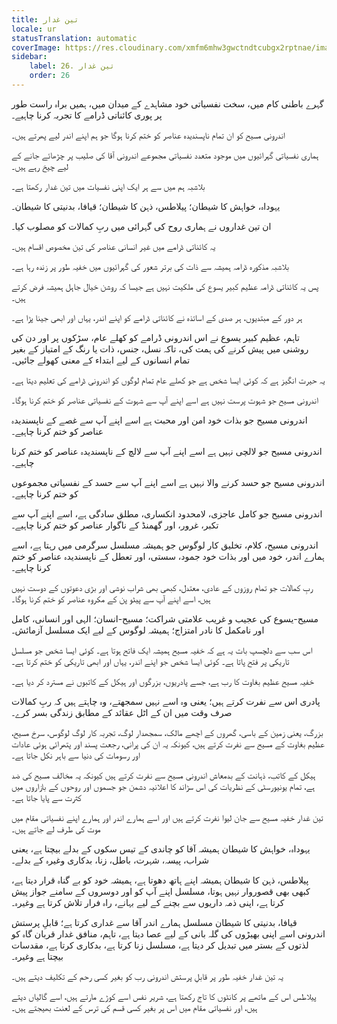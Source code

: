 ```yaml
---
title: تین غدار
locale: ur
statusTranslation: automatic
coverImage: https://res.cloudinary.com/xmfm6mhw3gwctndtcubgx2rptnae/image/upload/v1741354419/small_cover_la_gran_rebelion_28716e29d2.webp
sidebar:
    label: 26. تین غدار
    order: 26
---
```

گہرے باطنی کام میں، سخت نفسیاتی خود مشاہدے کے میدان میں، ہمیں براہ راست طور پر پوری کائناتی ڈرامے کا تجربہ کرنا چاہیے۔

اندرونی مسیح کو ان تمام ناپسندیدہ عناصر کو ختم کرنا ہوگا جو ہم اپنے اندر لیے پھرتے ہیں۔

ہماری نفسیاتی گہرائیوں میں موجود متعدد نفسیاتی مجموعے اندرونی آقا کی صلیب پر چڑھائے جانے کے لیے چیخ رہے ہیں۔

بلاشبہ ہم میں سے ہر ایک اپنی نفسیات میں تین غدار رکھتا ہے۔

یہوداہ، خواہش کا شیطان؛ پیلاطس، ذہن کا شیطان؛ قیافا، بدنیتی کا شیطان۔

ان تین غداروں نے ہماری روح کی گہرائی میں ربِ کمالات کو مصلوب کیا۔

یہ کائناتی ڈرامے میں غیر انسانی عناصر کی تین مخصوص اقسام ہیں۔

بلاشبہ مذکورہ ڈرامہ ہمیشہ سے ذات کی برتر شعور کی گہرائیوں میں خفیہ طور پر زندہ رہا ہے۔

پس یہ کائناتی ڈرامہ عظیم کبیر یسوع کی ملکیت نہیں ہے جیسا کہ روشن خیال جاہل ہمیشہ فرض کرتے ہیں۔

ہر دور کے مبتدیوں، ہر صدی کے اساتذہ نے کائناتی ڈرامے کو اپنے اندر، یہاں اور ابھی جینا پڑا ہے۔

تاہم، عظیم کبیر یسوع نے اس اندرونی ڈرامے کو کھلے عام، سڑکوں پر اور دن کی روشنی میں پیش کرنے کی ہمت کی، تاکہ نسل، جنس، ذات یا رنگ کے امتیاز کے بغیر تمام انسانوں کے لیے ابتداء کے معنی کھولے جائیں۔

یہ حیرت انگیز ہے کہ کوئی ایسا شخص ہے جو کھلے عام تمام لوگوں کو اندرونی ڈرامے کی تعلیم دیتا ہے۔

اندرونی مسیح جو شہوت پرست نہیں ہے اسے اپنے آپ سے شہوت کے نفسیاتی عناصر کو ختم کرنا ہوگا۔

اندرونی مسیح جو بذات خود امن اور محبت ہے اسے اپنے آپ سے غصے کے ناپسندیدہ عناصر کو ختم کرنا چاہیے۔

اندرونی مسیح جو لالچی نہیں ہے اسے اپنے آپ سے لالچ کے ناپسندیدہ عناصر کو ختم کرنا چاہیے۔

اندرونی مسیح جو حسد کرنے والا نہیں ہے اسے اپنے آپ سے حسد کے نفسیاتی مجموعوں کو ختم کرنا چاہیے۔

اندرونی مسیح جو کامل عاجزی، لامحدود انکساری، مطلق سادگی ہے، اسے اپنے آپ سے تکبر، غرور، اور گھمنڈ کے ناگوار عناصر کو ختم کرنا چاہیے۔

اندرونی مسیح، کلام، تخلیق کار لوگوس جو ہمیشہ مسلسل سرگرمی میں رہتا ہے، اسے ہمارے اندر، خود میں اور بذات خود جمود، سستی، اور تعطل کے ناپسندیدہ عناصر کو ختم کرنا چاہیے۔

ربِ کمالات جو تمام روزوں کے عادی، معتدل، کبھی بھی شراب نوشی اور بڑی دعوتوں کے دوست نہیں ہیں، اسے اپنے آپ سے پیٹو پن کے مکروہ عناصر کو ختم کرنا ہوگا۔

مسیح-یسوع کی عجیب و غریب علامتی شراکت؛ مسیح-انسان؛ الہی اور انسانی، کامل اور نامکمل کا نادر امتزاج؛ ہمیشہ لوگوس کے لیے ایک مسلسل آزمائش۔

اس سب سے دلچسپ بات یہ ہے کہ خفیہ مسیح ہمیشہ ایک فاتح ہوتا ہے۔ کوئی ایسا شخص جو مسلسل تاریکی پر فتح پاتا ہے۔ کوئی ایسا شخص جو اپنے اندر، یہاں اور ابھی تاریکی کو ختم کرتا ہے۔

خفیہ مسیح عظیم بغاوت کا رب ہے، جسے پادریوں، بزرگوں اور ہیکل کے کاتبوں نے مسترد کر دیا ہے۔

پادری اس سے نفرت کرتے ہیں؛ یعنی وہ اسے نہیں سمجھتے، وہ چاہتے ہیں کہ ربِ کمالات صرف وقت میں ان کے اٹل عقائد کے مطابق زندگی بسر کرے۔

بزرگ، یعنی زمین کے باسی، گھروں کے اچھے مالک، سمجھدار لوگ، تجربہ کار لوگ لوگوس، سرخ مسیح، عظیم بغاوت کے مسیح سے نفرت کرتے ہیں، کیونکہ یہ ان کی پرانی، رجعت پسند اور پتھرائی ہوئی عادات اور رسومات کی دنیا سے باہر نکل جاتا ہے۔

ہیکل کے کاتب، ذہانت کے بدمعاش اندرونی مسیح سے نفرت کرتے ہیں کیونکہ یہ مخالف مسیح کی ضد ہے، تمام یونیورسٹی کے نظریات کی اس سڑاند کا اعلانیہ دشمن جو جسموں اور روحوں کے بازاروں میں کثرت سے پایا جاتا ہے۔

تین غدار خفیہ مسیح سے جان لیوا نفرت کرتے ہیں اور اسے ہمارے اندر اور ہمارے اپنے نفسیاتی مقام میں موت کی طرف لے جاتے ہیں۔

یہوداہ، خواہش کا شیطان ہمیشہ آقا کو چاندی کے تیس سکوں کے بدلے بیچتا ہے، یعنی شراب، پیسہ، شہرت، باطل، زنا، بدکاری وغیرہ کے بدلے۔

پیلاطس، ذہن کا شیطان ہمیشہ اپنے ہاتھ دھوتا ہے، ہمیشہ خود کو بے گناہ قرار دیتا ہے، کبھی بھی قصوروار نہیں ہوتا، مسلسل اپنے آپ کو اور دوسروں کے سامنے جواز پیش کرتا ہے، اپنی ذمہ داریوں سے بچنے کے لیے بہانے، راہ فرار تلاش کرتا ہے وغیرہ۔

قیافا، بدنیتی کا شیطان مسلسل ہمارے اندر آقا سے غداری کرتا ہے؛ قابلِ پرستش اندرونی اسے اپنی بھیڑوں کی گلہ بانی کے لیے عصا دیتا ہے، تاہم، منافق غدار قربان گاہ کو لذتوں کے بستر میں تبدیل کر دیتا ہے، مسلسل زنا کرتا ہے، بدکاری کرتا ہے، مقدسات بیچتا ہے وغیرہ۔

یہ تین غدار خفیہ طور پر قابلِ پرستش اندرونی رب کو بغیر کسی رحم کے تکلیف دیتے ہیں۔

پیلاطس اس کے ماتھے پر کانٹوں کا تاج رکھتا ہے، شریر نفس اسے کوڑے مارتے ہیں، اسے گالیاں دیتے ہیں، اور نفسیاتی مقام میں اس پر بغیر کسی قسم کی ترس کے لعنت بھیجتے ہیں۔

